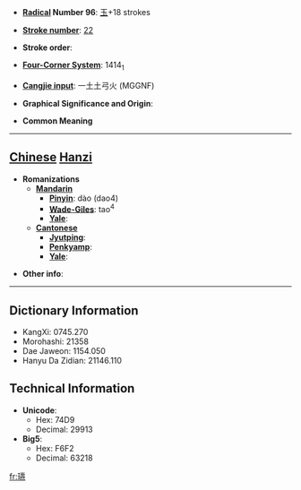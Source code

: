 * '''[[Wiktionary:Chinese radical index| Radical]] Number 96''': [[Wiktionary:Chinese radical index 玉|玉]]+18 strokes

* '''[[Wiktionary:Chinese total strokes index|Stroke number]]''': [[Wiktionary:Chinese total strokes index 22|22]]

* '''Stroke order''': 

* '''[[Wiktionary:Chinese four corner index|Four-Corner System]]''': 1414<sub>1</sub>

* '''[[Wiktionary:Chinese Cangjie index|Cangjie input]]''': 一土土弓火 (MGGNF)

* '''Graphical Significance and Origin''': 

* '''Common Meaning'''

----

== [[Chinese]] [[Hanzi]] ==

* '''Romanizations'''
** '''[[Mandarin]]'''
*** '''[[Pinyin]]''': dào (dao4)
*** '''[[Wade-Giles]]''': tao<sup>4</sup>
*** '''[[Yale]]''': 
** '''[[Cantonese]]'''
*** '''[[Jyutping]]''':
*** '''[[Penkyamp]]''': 
*** '''[[Yale]]''': 

* '''Other info''': 

----

== Dictionary Information ==

* KangXi: 0745.270
* Morohashi: 21358
* Dae Jaweon: 1154.050
* Hanyu Da Zidian: 21146.110

== Technical Information ==

* '''Unicode''':
** Hex: 74D9
** Decimal: 29913
* '''Big5''':
** Hex: F6F2
** Decimal: 63218

[[fr:瓙]]